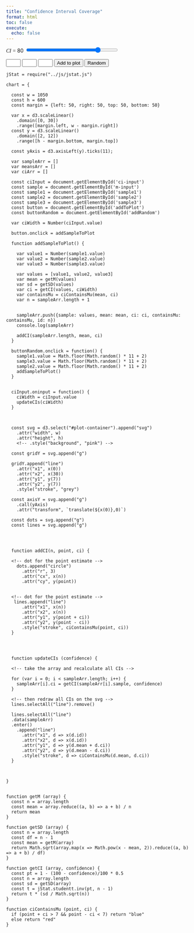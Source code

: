 ```yaml
---
title: "Confidence Interval Coverage"
format: html
toc: false
execute: 
  echo: false
---
```



::: {#controls}

<label for="ci-input" style="font-family: KaTeX_Main; font-size: 1em; font-style: italic; height: 1em;">CI =&nbsp;</label>80<input data-prevent-swipe type="range" id="ci-input" name="ci" value="80" min="0" max="100" style="border: none; height: 1em; font-family: KaTeX_Main; font-size: 1em; margin-left: 0.5em; width: 50%; vertical-align: unset;">

<input type="number" id="sample1" name="sample" value="" style="width: 3em;">
<input type="number" id="sample2" name="sample" value="" style="width: 3em;">
<input type="number" id="sample3" name="sample" value="" style="width: 3em;">
<button id="addToPlot">Add to plot</button>
<button id="addRandom">Random</button>


:::

::: {#plot-container}
:::


::: {#summary}
:::


```ojs

jStat = require("../js/jstat.js")

chart = {

  const w = 1050
  const h = 600
  const margin = {left: 50, right: 50, top: 50, bottom: 50}
  
  var x = d3.scaleLinear()
    .domain([0, 30])
    .range([margin.left, w - margin.right])
  const y = d3.scaleLinear()
    .domain([2, 12])
    .range([h - margin.bottom, margin.top])
    
  const yAxis = d3.axisLeft(y).ticks(11);

  var sampleArr = []
  var meansArr = []
  var ciArr = []
  
  const ciInput = document.getElementById('ci-input')
  const sample = document.getElementById('m-input')
  const sample1 = document.getElementById('sample1')
  const sample2 = document.getElementById('sample2')
  const sample3 = document.getElementById('sample3')
  const button = document.getElementById('addToPlot')
  const buttonRandom = document.getElementById('addRandom')
  
  var ciWidth = Number(ciInput.value)
  
  button.onclick = addSampleToPlot
  
  function addSampleToPlot() {
  
    var value1 = Number(sample1.value)
    var value2 = Number(sample2.value)
    var value3 = Number(sample3.value)
    
    var values = [value1, value2, value3]
    var mean = getM(values)
    var sd = getSD(values)
    var ci = getCI(values, ciWidth)
    var containsMu = ciContainsMu(mean, ci)
    var n = sampleArr.length + 1
    
    
    sampleArr.push({sample: values, mean: mean, ci: ci, containsMu: containsMu, id: n})
    console.log(sampleArr)
    
    addCI(sampleArr.length, mean, ci)
  }
  
  buttonRandom.onclick = function() {
    sample1.value = Math.floor(Math.random() * 11 + 2)
    sample3.value = Math.floor(Math.random() * 11 + 2)
    sample2.value = Math.floor(Math.random() * 11 + 2)
    addSampleToPlot()
  }
  
  
  ciInput.oninput = function() {
    ciWidth = ciInput.value
    updateCIs(ciWidth)
  }

  
  
  const svg = d3.select("#plot-container").append("svg")
    .attr("width", w)
    .attr("height", h)
    <!-- .style("background", "pink") -->
    
  const gridY = svg.append("g")
  
  gridY.append("line")
    .attr("x1", x(0))
    .attr("x2", x(30))
    .attr("y1", y(7))
    .attr("y2", y(7))
    .style("stroke", "grey")
  
  const axisY = svg.append("g")
    .call(yAxis)
    .attr("transform", `translate(${x(0)},0)`)
    
  const dots = svg.append("g")
  const lines = svg.append("g")



  
  function addCI(n, point, ci) {
  
  <!-- dot for the point estimate -->
    dots.append("circle")
      .attr("r", 3)
      .attr("cx", x(n))
      .attr("cy", y(point))
  
  
  <!-- dot for the point estimate -->
   lines.append("line")
      .attr("x1", x(n))
      .attr("x2", x(n))
      .attr("y1", y(point + ci))
      .attr("y2", y(point - ci))
      .style("stroke", ciContainsMu(point, ci))
  }
  



  function updateCIs (confidence) {
  
  <!-- take the array and recalculate all CIs -->
  
  for (var i = 0; i < sampleArr.length; i++) {
    sampleArr[i].ci = getCI(sampleArr[i].sample, confidence)
  }
  
  <!-- then redraw all CIs on the svg -->
  lines.selectAll("line").remove()
  
  lines.selectAll("line")
  .data(sampleArr)
  .enter()
    .append("line")
      .attr("x1", d => x(d.id))
      .attr("x2", d => x(d.id))
      .attr("y1", d => y(d.mean + d.ci))
      .attr("y2", d => y(d.mean - d.ci))
      .style("stroke", d => ciContainsMu(d.mean, d.ci))
  }
  
  
  
}


function getM (array) {
  const n = array.length
  const mean = array.reduce((a, b) => a + b) / n
  return mean
}

function getSD (array) {
  const n = array.length
  const df = n - 1
  const mean = getM(array)
  return Math.sqrt(array.map(x => Math.pow(x - mean, 2)).reduce((a, b) => a + b) / df)
}

function getCI (array, confidence) {
  const pt = 1 - (100 - confidence)/100 * 0.5
  const n = array.length
  const sd = getSD(array)
  const t = jStat.studentt.inv(pt, n - 1)
  return t * (sd / Math.sqrt(n))
}

function ciContainsMu (point, ci) {
  if (point + ci > 7 && point - ci < 7) return "blue"
  else return "red"
}


```



